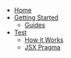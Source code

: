 - [Home](/)
- [Getting Started](/getting-started)
  - [Guides](/getting-started/guides)
- [Test](/test)
  - [How it Works](/how-it-works)
  - [JSX Pragma](/jsx-pragma)
